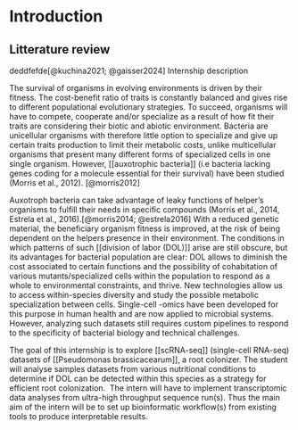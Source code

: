 # Introduction {#sec-intro}



## Litterature review

deddfefde[@kuchina2021; @gaisser2024] Internship description

The survival of organisms in evolving environments is driven by their fitness. The cost-benefit ratio of traits is constantly balanced and gives rise to different populational evolutionary strategies. To succeed, organisms will have to compete, cooperate and/or specialize as a result of how fit their traits are considering their biotic and abiotic environment. Bacteria are unicellular organisms with therefore little option to specialize and give up certain traits production to limit their metabolic costs, unlike multicellular organisms that present many different forms of specialized cells in one single organism. However, \[\[auxotrophic bacteria\]\] (i.e bacteria lacking genes coding for a molecule essential for their survival) have been studied (Morris et al., 2012). [@morris2012]

Auxotroph bacteria can take advantage of leaky functions of helper’s organisms to fulfill their needs in specific compounds (Morris et al., 2014, Estrela et al., 2016).[@morris2014; @estrela2016] With a reduced genetic material, the beneficiary organism fitness is improved, at the risk of being dependent on the helpers presence in their environment. The conditions in which patterns of such \[\[division of labor (DOL)\]\] arise are still obscure, but its advantages for bacterial population are clear: DOL allows to diminish the cost associated to certain functions and the possibility of cohabitation of various mutants/specialized cells within the population to respond as a whole to environmental constraints, and thrive. New technologies allow us to access within-species diversity and study the possible metabolic specialization between cells. Single-cell -omics have been developed for this purpose in human health and are now applied to microbial systems. However, analyzing such datasets still requires custom pipelines to respond to the specificity of bacterial biology and technical challenges.

The goal of this internship is to explore \[\[scRNA-seq\]\] (single-cell RNA-seq) datasets of \[\[Pseudomonas brassicacearum\]\], a root colonizer. The student will analyse samples datasets from various nutritional conditions to determine if DOL can be detected within this species as a strategy for efficient root colonization.  The intern will have to implement transcriptomic data analyses from ultra-high throughput sequence run(s). Thus the main aim of the intern will be to set up bioinformatic workflow(s) from existing tools to produce interpretable results.
